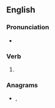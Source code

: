 ==English==

===Pronunciation===
* {{IPA|/ɡeɪmd/|lang=en}}

===Verb===
{{head|en|verb form}}

# {{en-past of|game}}

===Anagrams===
* {{l|en|madge}}, {{l|en|Madge}}